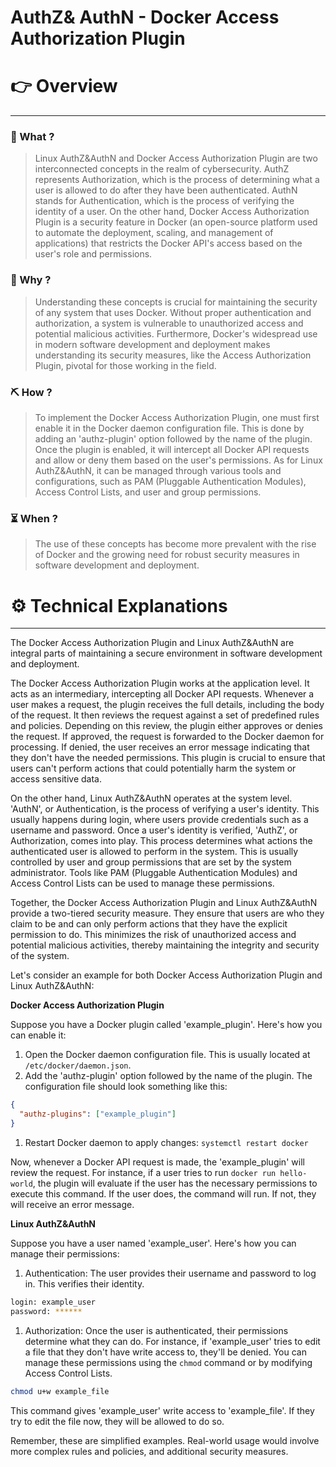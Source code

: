 # AuthZ& AuthN - Docker Access Authorization Plugin


# 👉 Overview

---

### 👀 What ?

> Linux AuthZ&AuthN and Docker Access Authorization Plugin are two interconnected concepts in the realm of cybersecurity. AuthZ represents Authorization, which is the process of determining what a user is allowed to do after they have been authenticated. AuthN stands for Authentication, which is the process of verifying the identity of a user. On the other hand, Docker Access Authorization Plugin is a security feature in Docker (an open-source platform used to automate the deployment, scaling, and management of applications) that restricts the Docker API's access based on the user's role and permissions.
> 

### 🧐 Why ?

> Understanding these concepts is crucial for maintaining the security of any system that uses Docker. Without proper authentication and authorization, a system is vulnerable to unauthorized access and potential malicious activities. Furthermore, Docker's widespread use in modern software development and deployment makes understanding its security measures, like the Access Authorization Plugin, pivotal for those working in the field.
> 

### ⛏️ How ?

> To implement the Docker Access Authorization Plugin, one must first enable it in the Docker daemon configuration file. This is done by adding an 'authz-plugin' option followed by the name of the plugin. Once the plugin is enabled, it will intercept all Docker API requests and allow or deny them based on the user's permissions. As for Linux AuthZ&AuthN, it can be managed through various tools and configurations, such as PAM (Pluggable Authentication Modules), Access Control Lists, and user and group permissions.
> 

### ⏳ When ?

> The use of these concepts has become more prevalent with the rise of Docker and the growing need for robust security measures in software development and deployment.
> 

# ⚙️ Technical Explanations

---

The Docker Access Authorization Plugin and Linux AuthZ&AuthN are integral parts of maintaining a secure environment in software development and deployment.

The Docker Access Authorization Plugin works at the application level. It acts as an intermediary, intercepting all Docker API requests. Whenever a user makes a request, the plugin receives the full details, including the body of the request. It then reviews the request against a set of predefined rules and policies. Depending on this review, the plugin either approves or denies the request. If approved, the request is forwarded to the Docker daemon for processing. If denied, the user receives an error message indicating that they don't have the needed permissions. This plugin is crucial to ensure that users can't perform actions that could potentially harm the system or access sensitive data.

On the other hand, Linux AuthZ&AuthN operates at the system level. 'AuthN', or Authentication, is the process of verifying a user's identity. This usually happens during login, where users provide credentials such as a username and password. Once a user's identity is verified, 'AuthZ', or Authorization, comes into play. This process determines what actions the authenticated user is allowed to perform in the system. This is usually controlled by user and group permissions that are set by the system administrator. Tools like PAM (Pluggable Authentication Modules) and Access Control Lists can be used to manage these permissions.

Together, the Docker Access Authorization Plugin and Linux AuthZ&AuthN provide a two-tiered security measure. They ensure that users are who they claim to be and can only perform actions that they have the explicit permission to do. This minimizes the risk of unauthorized access and potential malicious activities, thereby maintaining the integrity and security of the system.

Let's consider an example for both Docker Access Authorization Plugin and Linux AuthZ&AuthN:

**Docker Access Authorization Plugin**

Suppose you have a Docker plugin called 'example_plugin'. Here's how you can enable it:

1. Open the Docker daemon configuration file. This is usually located at `/etc/docker/daemon.json`.
2. Add the 'authz-plugin' option followed by the name of the plugin. The configuration file should look something like this:

```json
{
  "authz-plugins": ["example_plugin"]
}

```

1. Restart Docker daemon to apply changes: `systemctl restart docker`

Now, whenever a Docker API request is made, the 'example_plugin' will review the request. For instance, if a user tries to run `docker run hello-world`, the plugin will evaluate if the user has the necessary permissions to execute this command. If the user does, the command will run. If not, they will receive an error message.

**Linux AuthZ&AuthN**

Suppose you have a user named 'example_user'. Here's how you can manage their permissions:

1. Authentication: The user provides their username and password to log in. This verifies their identity.

```bash
login: example_user
password: ******

```

1. Authorization: Once the user is authenticated, their permissions determine what they can do. For instance, if 'example_user' tries to edit a file that they don't have write access to, they'll be denied. You can manage these permissions using the `chmod` command or by modifying Access Control Lists.

```bash
chmod u+w example_file

```

This command gives 'example_user' write access to 'example_file'. If they try to edit the file now, they will be allowed to do so.

Remember, these are simplified examples. Real-world usage would involve more complex rules and policies, and additional security measures.
